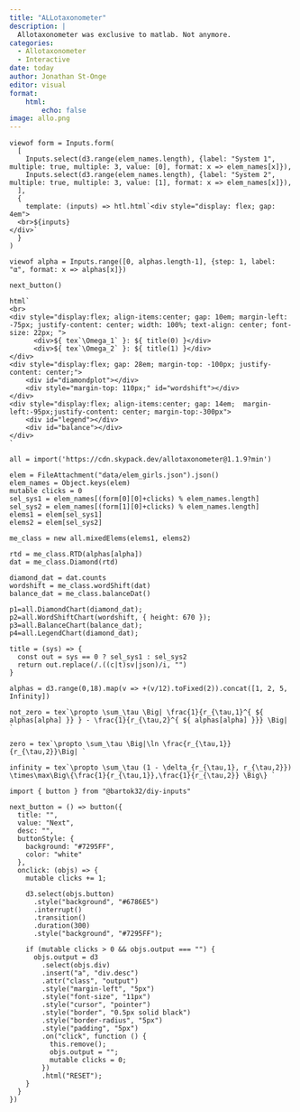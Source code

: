 ```yaml
---
title: "ALLotaxonometer"
description: |
  Allotaxonometer was exclusive to matlab. Not anymore.
categories:
  - Allotaxonometer
  - Interactive
date: today
author: Jonathan St-Onge
editor: visual
format: 
    html:
        echo: false
image: allo.png
---
```



```ojs
viewof form = Inputs.form(
  [
    Inputs.select(d3.range(elem_names.length), {label: "System 1", multiple: true, multiple: 3, value: [0], format: x => elem_names[x]}),
    Inputs.select(d3.range(elem_names.length), {label: "System 2", multiple: true, multiple: 3, value: [1], format: x => elem_names[x]}),
  ],
  {
    template: (inputs) => htl.html`<div style="display: flex; gap: 4em">
  <br>${inputs}
</div>`
  }
)

viewof alpha = Inputs.range([0, alphas.length-1], {step: 1, label: "α", format: x => alphas[x]})

next_button()
```

::: {.column-screen-inset}

```ojs
html`
<br>
<div style="display:flex; align-items:center; gap: 10em; margin-left: -75px; justify-content: center; width: 100%; text-align: center; font-size: 22px; ">
      <div>${ tex`\Omega_1` }: ${ title(0) }</div> 
      <div>${ tex`\Omega_2` }: ${ title(1) }</div>  
</div>
<div style="display:flex; gap: 28em; margin-top: -100px; justify-content: center;">
    <div id="diamondplot"></div>
    <div style="margin-top: 110px;" id="wordshift"></div>
</div>
<div style="display:flex; align-items:center; gap: 14em;  margin-left:-95px;justify-content: center; margin-top:-300px">
    <div id="legend"></div>
    <div id="balance"></div>
</div>
`
```

:::

```ojs
all = import('https://cdn.skypack.dev/allotaxonometer@1.1.9?min')

elem = FileAttachment("data/elem_girls.json").json()
elem_names = Object.keys(elem)
mutable clicks = 0
sel_sys1 = elem_names[(form[0][0]+clicks) % elem_names.length]
sel_sys2 = elem_names[(form[1][0]+clicks) % elem_names.length]
elems1 = elem[sel_sys1]
elems2 = elem[sel_sys2]

me_class = new all.mixedElems(elems1, elems2)

rtd = me_class.RTD(alphas[alpha])
dat = me_class.Diamond(rtd)

diamond_dat = dat.counts
wordshift = me_class.wordShift(dat)
balance_dat = me_class.balanceDat() 

p1=all.DiamondChart(diamond_dat);
p2=all.WordShiftChart(wordshift, { height: 670 });
p3=all.BalanceChart(balance_dat);
p4=all.LegendChart(diamond_dat);

title = (sys) => {
  const out = sys == 0 ? sel_sys1 : sel_sys2
  return out.replace(/.((c|t)sv|json)/i, "")
}

alphas = d3.range(0,18).map(v => +(v/12).toFixed(2)).concat([1, 2, 5, Infinity])

not_zero = tex`\propto \sum_\tau \Big| \frac{1}{r_{\tau,1}^{ ${ alphas[alpha] }} } - \frac{1}{r_{\tau,2}^{ ${ alphas[alpha] }}} \Big| `

zero = tex`\propto \sum_\tau \Big|\ln \frac{r_{\tau,1}}{r_{\tau,2}}\Big| `

infinity = tex`\propto \sum_\tau (1 - \delta_{r_{\tau,1}, r_{\tau,2}}) \times\max\Big\{\frac{1}{r_{\tau,1}},\frac{1}{r_{\tau,2}} \Big\} `
```


```ojs
import { button } from "@bartok32/diy-inputs"

next_button = () => button({
  title: "",
  value: "Next",
  desc: "",
  buttonStyle: {
    background: "#7295FF",
    color: "white"
  },
  onclick: (objs) => {
    mutable clicks += 1;

    d3.select(objs.button)
      .style("background", "#6786E5")
      .interrupt()
      .transition()
      .duration(300)
      .style("background", "#7295FF");

    if (mutable clicks > 0 && objs.output === "") {
      objs.output = d3
        .select(objs.div)
        .insert("a", "div.desc")
        .attr("class", "output")
        .style("margin-left", "5px")
        .style("font-size", "11px")
        .style("cursor", "pointer")
        .style("border", "0.5px solid black")
        .style("border-radius", "5px")
        .style("padding", "5px")
        .on("click", function () {
          this.remove();
          objs.output = "";
          mutable clicks = 0;
        })
        .html("RESET");
    }
  }
})
```
